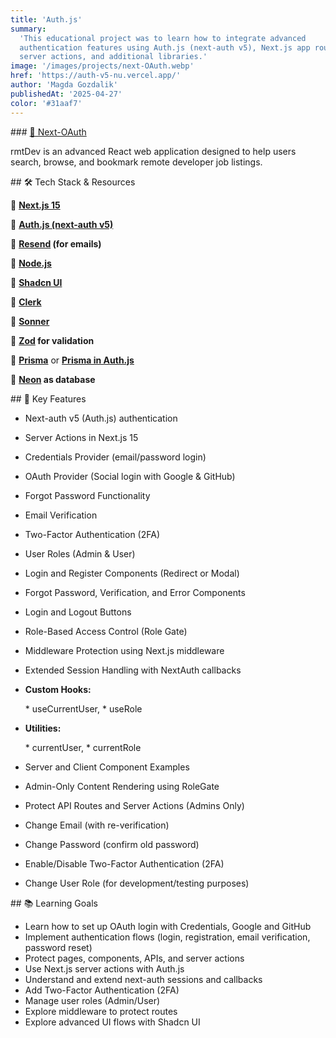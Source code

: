 ```yaml
---
title: 'Auth.js'
summary:
  'This educational project was to learn how to integrate advanced
  authentication features using Auth.js (next-auth v5), Next.js app router
  server actions, and additional libraries.'
image: '/images/projects/next-OAuth.webp'
href: 'https://auth-v5-nu.vercel.app/'
author: 'Magda Gozdalik'
publishedAt: '2025-04-27'
color: '#31aaf7'
---
```


<Section className="card-shadow secondary-bg">
### <a href='https://auth-v5-nu.vercel.app/' className='mt-10 text-2xl text-foreground hover:text-accent-foreground sm:text-3xl lg:text-4xl' target='_blank'> 🔗  Next-OAuth </a>

rmtDev is an advanced React web application designed to help users search,
browse, and bookmark remote developer job listings.

</Section>

<Section className="card-shadow secondary-bg">
## 🛠 Tech Stack & Resources

🔗 **<a href="https://nextjs.org/docs" target="_blank">Next.js 15</a>**

🔗
**<a href="https://authjs.dev/getting-started/migrating-to-v5" target="_blank">Auth.js
(next-auth v5)</a>**

🔗 **<a href="https://resend.com/docs/introduction" target="_blank">Resend</a>
(for emails)**

🔗 **<a href="https://nodejs.org/en" target="_blank">Node.js</a>**

🔗 **<a href="https://ui.shadcn.com/" target="_blank">Shadcn UI</a>**

🔗 **<a href="https://clerk.com/docs" target="_blank">Clerk</a>**

🔗 **<a href="https://sonner.emilkowal.ski/" target="_blank">Sonner</a>**

🔗 **<a href="https://zod.dev/?id=introduction" target="_blank">Zod</a> for
validation**

🔗
**<a href="https://www.prisma.io/docs/guides/nextjs?_gl=1*gfisl3*_up*MQ..*_gs*MQ..&gclid=CjwKCAjwq7fABhB2EiwAwk-YbAN_TEy4x6GmPvWLbd2BGxur5CVvSmJi0xApYZawalHPZoSHTdL3NxoC0W4QAvD_BwE&gbraid=0AAAAA9nNp_eoV7Fb88Ucnyym2WwdiCzdz" target="_blank">Prisma</a>**
or
**<a href="https://authjs.dev/getting-started/adapters/prisma" target="_blank">Prisma
in Auth.js</a>**

🔗 **<a href="https://neon.tech/" target="_blank">Neon</a> as database**

</Section>

<Section className="card-shadow secondary-bg">
## 🔑 Key Features

- Next-auth v5 (Auth.js) authentication
- Server Actions in Next.js 15
- Credentials Provider (email/password login)
- OAuth Provider (Social login with Google & GitHub)
- Forgot Password Functionality
- Email Verification
- Two-Factor Authentication (2FA)
- User Roles (Admin & User)
- Login and Register Components (Redirect or Modal)
- Forgot Password, Verification, and Error Components
- Login and Logout Buttons
- Role-Based Access Control (Role Gate)
- Middleware Protection using Next.js middleware
- Extended Session Handling with NextAuth callbacks

- **Custom Hooks:**

  \* useCurrentUser, \* useRole

- **Utilities:**

  \* currentUser, \* currentRole

- Server and Client Component Examples
- Admin-Only Content Rendering using RoleGate
- Protect API Routes and Server Actions (Admins Only)
- Change Email (with re-verification)
- Change Password (confirm old password)
- Enable/Disable Two-Factor Authentication (2FA)
- Change User Role (for development/testing purposes)

</Section>

<Section className="card-shadow secondary-bg">
## 📚 Learning Goals

- Learn how to set up OAuth login with Credentials, Google and GitHub
- Implement authentication flows (login, registration, email verification,
  password reset)
- Protect pages, components, APIs, and server actions
- Use Next.js server actions with Auth.js
- Understand and extend next-auth sessions and callbacks
- Add Two-Factor Authentication (2FA)
- Manage user roles (Admin/User)
- Explore middleware to protect routes
- Explore advanced UI flows with Shadcn UI

</Section>
